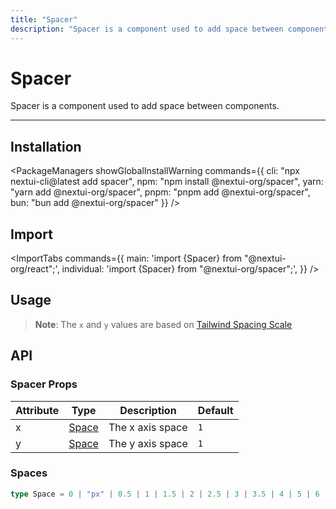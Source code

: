 ```yaml
---
title: "Spacer"
description: "Spacer is a component used to add space between components."
---
```



# Spacer

Spacer is a component used to add space between components.

<ComponentLinks component="spacer" rscCompatible />

---

<CarbonAd/>

## Installation

<PackageManagers
  showGlobalInstallWarning
  commands={{
    cli: "npx nextui-cli@latest add spacer",
    npm: "npm install @nextui-org/spacer",
    yarn: "yarn add @nextui-org/spacer",
    pnpm: "pnpm add @nextui-org/spacer",
    bun: "bun add @nextui-org/spacer"
  }}
/>


## Import

<ImportTabs
  commands={{
    main: 'import {Spacer} from "@nextui-org/react";',
    individual: 'import {Spacer} from "@nextui-org/spacer";',
  }}
/>

## Usage

<CodeDemo title="Usage" files={spacerContent.usage} />

> **Note**: The `x` and `y` values are based on [Tailwind Spacing Scale](https://tailwindcss.com/docs/space)

<Spacer y={4}/>  

## API

### Spacer Props

| Attribute | Type             | Description      | Default |
| --------- | ---------------- | ---------------- | ------- |
| x         | [Space](#spaces) | The x axis space | `1`     |
| y         | [Space](#spaces) | The y axis space | `1`     |

### Spaces

```ts
type Space = 0 | "px" | 0.5 | 1 | 1.5 | 2 | 2.5 | 3 | 3.5 | 4 | 5 | 6 | 7 | 8 | 9 | 10 | 11 | 12 | 14 | 16 | 20 | 24 | 28 | 32 | 36 | 40 | 44 | 48 | 52 | 56 | 60 | 64 | 72 | 80 | 96;
```
